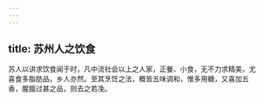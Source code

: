 ```yaml
---
---
---
```

title: 苏州人之饮食
---



苏人以讲求饮食闻于时，凡中流社会以上之人家，正餐、小食，无不力求精美，尤喜食多脂肪品，乡人亦然。至其烹饪之法，概皆五味调和，惟多用糖，又喜加五香，腥膻过甚之品，则去之若凂。